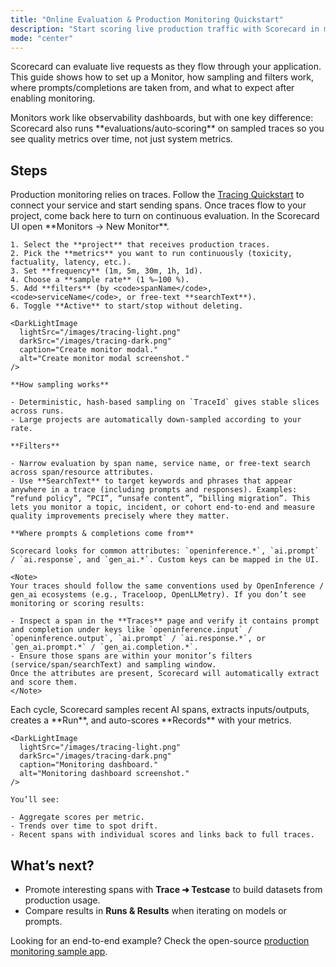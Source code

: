 ```yaml
---
title: "Online Evaluation & Production Monitoring Quickstart"
description: "Start scoring live production traffic with Scorecard in minutes."
mode: "center"
---
```



Scorecard can evaluate live requests as they flow through your application. This guide shows how to set up a Monitor, how sampling and filters work, where prompts/completions are taken from, and what to expect after enabling monitoring.

<Info>
Monitors work like observability dashboards, but with one key difference: Scorecard also runs **evaluations/auto‑scoring** on sampled traces so you see quality metrics over time, not just system metrics.
</Info>

## Steps
<Steps>
  <Step title="Instrument tracing (one-time)">
    Production monitoring relies on traces. Follow the <a href="/intro/tracing-quickstart">Tracing Quickstart</a> to connect your service and start sending spans. Once traces flow to your project, come back here to turn on continuous evaluation.
  </Step>

  <Step title="Configure a Monitor">
    In the Scorecard UI open **Monitors → New Monitor**.

    1. Select the **project** that receives production traces.
    2. Pick the **metrics** you want to run continuously (toxicity, factuality, latency, etc.).
    3. Set **frequency** (1m, 5m, 30m, 1h, 1d).
    4. Choose a **sample rate** (1 %–100 %).
    5. Add **filters** (by <code>spanName</code>, <code>serviceName</code>, or free-text **searchText**).
    6. Toggle **Active** to start/stop without deleting.

    <DarkLightImage
      lightSrc="/images/tracing-light.png"
      darkSrc="/images/tracing-dark.png"
      caption="Create monitor modal."
      alt="Create monitor modal screenshot."
    />

    **How sampling works**

    - Deterministic, hash-based sampling on `TraceId` gives stable slices across runs.
    - Large projects are automatically down-sampled according to your rate.

    **Filters**

    - Narrow evaluation by span name, service name, or free-text search across span/resource attributes.
    - Use **SearchText** to target keywords and phrases that appear anywhere in a trace (including prompts and responses). Examples: “refund policy”, “PCI”, “unsafe content”, “billing migration”. This lets you monitor a topic, incident, or cohort end-to-end and measure quality improvements precisely where they matter.

    **Where prompts & completions come from**

    Scorecard looks for common attributes: `openinference.*`, `ai.prompt` / `ai.response`, and `gen_ai.*`. Custom keys can be mapped in the UI.

    <Note>
    Your traces should follow the same conventions used by OpenInference / gen_ai ecosystems (e.g., Traceloop, OpenLLMetry). If you don’t see monitoring or scoring results:

    - Inspect a span in the **Traces** page and verify it contains prompt and completion under keys like `openinference.input` / `openinference.output`, `ai.prompt` / `ai.response.*`, or `gen_ai.prompt.*` / `gen_ai.completion.*`.
    - Ensure those spans are within your monitor’s filters (service/span/searchText) and sampling window.
    Once the attributes are present, Scorecard will automatically extract and score them.
    </Note>
  </Step>

  <Step title="Watch live dashboards">
    Each cycle, Scorecard samples recent AI spans, extracts inputs/outputs, creates a **Run**, and auto-scores **Records** with your metrics.

    <DarkLightImage
      lightSrc="/images/tracing-light.png"
      darkSrc="/images/tracing-dark.png"
      caption="Monitoring dashboard."
      alt="Monitoring dashboard screenshot."
    />

    You’ll see:

    - Aggregate scores per metric.
    - Trends over time to spot drift.
    - Recent spans with individual scores and links back to full traces.
  </Step>
</Steps>

## What’s next?

- Promote interesting spans with **Trace ➜ Testcase** to build datasets from production usage.
- Compare results in **Runs & Results** when iterating on models or prompts.

<Note>
Looking for an end-to-end example? Check the open-source <a href="https://github.com/scorecard-ai/scorecard-examples" target="_blank">production monitoring sample app</a>.
</Note>